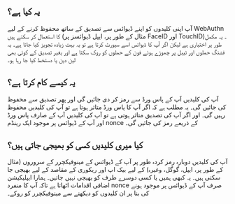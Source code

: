 ## یہ کیا ہے؟

<div className="h-2"/>

آپ اپنی کلیدوں کو اپنے ڈیوائس سے تصدیق کے ساتھ محفوظ کرنے کے لیے WebAuthn کا استعمال کر سکتے ہیں (مثال کے طور پر، ایپل ڈیوائسز پر FaceID اور TouchID)۔ یہ مکمل طور پر اختیاری ہے لیکن اگر آپ کا ڈیوائس اسے سپورٹ کرتا ہے تو یہ بہت زیادہ تجویز کیا جاتا ہے۔ یہ فشنگ حملوں اور ٹیبل پر چھوڑے ہوئے فون کے حملوں کو روک سکتا ہے اور بغیر تصدیق کے کوئی بھی لین دین یا دستخط کیا جا رہا ہو۔

<div className="h-4"/>

## یہ کیسے کام کرتا ہے؟

<div className="h-2"/>

آپ کی کلیدیں آپ کے پاس ورڈ سے رمز کر دی جائیں گی اور پھر تصدیق سے محفوظ کی جائیں گی۔ یہ مطلب ہے کہ اگر آپ کا پاس ورڈ متاثر ہوتا ہے تو آپ کی کلیدیں محفوظ رہیں گی۔ اور اگر آپ کی تصدیق متاثر ہوتی ہے تو آپ کی کلیدیں آپ کے صارف پاس ورڈ اور آپ کے ڈیوائس پر موجود ایک رینڈم nonce کے ذریعے رمز کی جائیں گی۔

<div className="h-4"/>

## کیا میری کلیدیں کسی کو بھیجی جاتی ہیں؟

<div className="h-2"/>

آپ کی کلیدیں دوبارہ رمز کردہ طور پر آپ کے ڈیوائس کے مینوفیکچرر کے سروروں (مثال کے طور پر، ایپل، گوگل، وغیرہ) کے لیے بیک اپ اور ریکوری کے مقاصد کے لیے بھیجی جا سکتی ہیں۔ یہ کبھی ہمیں یا کسی دوسرے طرف کو بھیجی نہیں جاتیں۔ ہمارا ایپلیکیشن اضافی اقدامات اٹھاتا ہے تاکہ آپ کا منفرد nonce صرف آپ کے ڈیوائس پر موجود ہونے کی بنا پر ان کلیدوں کو دیکھنے سے مینوفیکچرر کو روکے۔

